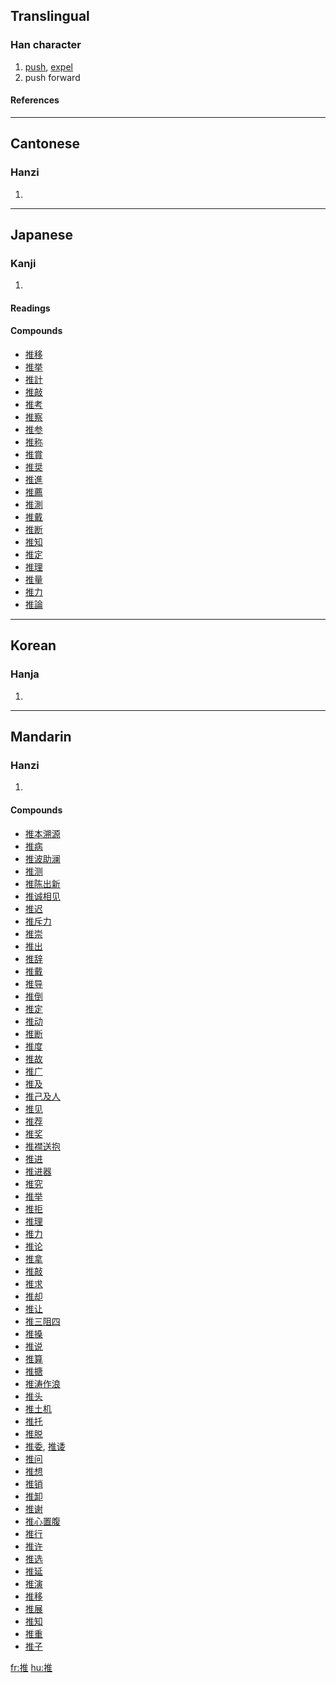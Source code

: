==Translingual==

===Han character===
{{Han char|rn=64|rad=手|as=08|sn=11|four=5001<sub>4</sub>|canj=手人土 (QOG)|ids=⿰[[扌]][[隹]]}}

# [[push]], [[expel]]
# push forward

====References====
{{Han ref|kx=0439.080|dkj=12284|dj=0790.010|hdz=31898.070|uh=63A8|ud=25512|bh=B1C0|bd=45504}}

----

==Cantonese==

===Hanzi===
{{yue-hanzi|jyut=|y=teui1}}

# {{defn|Cantonese}}

----

==Japanese==

===Kanji===
{{ja-kanji|grade=6|rs=手08}}

# {{defn|Japanese}}

====Readings====
{{ja-readings|on=[[すい]] (sui)|kun=[[おす]] (osu)}}

====Compounds====
*[[推移]]
*[[推挙]]
*[[推計]]
*[[推敲]]
*[[推考]]
*[[推察]]
*[[推参]]
*[[推称]]
*[[推賞]]
*[[推奨]]
*[[推進]]
*[[推薦]]
*[[推測]]
*[[推戴]]
*[[推断]]
*[[推知]]
*[[推定]]
*[[推理]]
*[[推量]]
*[[推力]]
*[[推論]]

----

==Korean==

===Hanja===
{{ko-hanja|hangeul=[[추]], [[퇴]]|eumhun=|rv=chu, toe|mr=ch'u, t'oe|y=chwu, thoy}}

# {{defn|Korean}}

----

==Mandarin==

===Hanzi===
{{cmn-hanzi|pin=[[tuī]] ([[tui1]]), [[zé]] ([[ze2]])|wg=t'ui<sup>1</sup>, tse<sup>2</sup>}}

# {{defn|Mandarin}}

====Compounds====
*[[推本溯源]]
*[[推病]]
*[[推波助澜]]
*[[推测]]
*[[推陈出新]]
*[[推诚相见]]
*[[推迟]]
*[[推斥力]]
*[[推崇]]
*[[推出]]
*[[推辞]]
*[[推戴]]
*[[推导]]
*[[推倒]]
*[[推定]]
*[[推动]]
*[[推断]]
*[[推度]]
*[[推故]]
*[[推广]]
*[[推及]]
*[[推己及人]]
*[[推见]]
*[[推荐]]
*[[推奖]]
*[[推襟送抱]]
*[[推进]]
*[[推进器]]
*[[推究]]
*[[推举]]
*[[推拒]]
*[[推理]]
*[[推力]]
*[[推论]]
*[[推拿]]
*[[推敲]]
*[[推求]]
*[[推却]]
*[[推让]]
*[[推三阻四]]
*[[推搡]]
*[[推说]]
*[[推算]]
*[[推搪]]
*[[推涛作浪]]
*[[推头]]
*[[推土机]]
*[[推托]]
*[[推脱]]
*[[推委]], [[推诿]]
*[[推问]]
*[[推想]]
*[[推销]]
*[[推卸]]
*[[推谢]]
*[[推心置腹]]
*[[推行]]
*[[推许]]
*[[推选]]
*[[推延]]
*[[推演]]
*[[推移]]
*[[推展]]
*[[推知]]
*[[推重]]
*[[推子]]

[[fr:推]]
[[hu:推]]